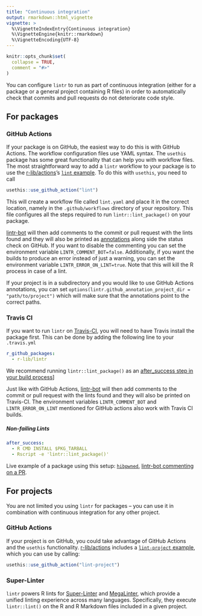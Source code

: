 ```yaml
---
title: "Continuous integration"
output: rmarkdown::html_vignette
vignette: >
  %\VignetteIndexEntry{Continuous integration}
  %\VignetteEngine{knitr::rmarkdown}
  %\VignetteEncoding{UTF-8}
---
```


```r
knitr::opts_chunk$set(
  collapse = TRUE,
  comment = "#>"
)
```

You can configure `lintr` to run as part of continuous integration (either for a package or a general project containing R files) in order to automatically check that commits and pull requests do not deteriorate code style.

## For packages

### GitHub Actions

If your package is on GitHub, the easiest way to do this is with GitHub Actions.
The workflow configuration files use YAML syntax.
The `usethis` package has some great functionality that can help you with workflow files.
The most straightforward way to add a `lintr` workflow to your package is to use the [r-lib/actions](https://github.com/r-lib/actions/)'s [`lint` example](https://github.com/r-lib/actions/tree/v2-branch/examples#lint-workflow).
To do this with `usethis`, you need to call

```r
usethis::use_github_action("lint")
```

This will create a workflow file called `lint.yaml` and place it in the correct location, namely in the `.github/workflows` directory of your repository.
This file configures all the steps required to run `lintr::lint_package()` on your package.

[lintr-bot](https://github.com/lintr-bot) will then add comments to the commit or pull request with the lints found and they will also be printed as
[annotations](https://docs.github.com/en/free-pro-team@latest/github/collaborating-with-issues-and-pull-requests/about-status-checks#types-of-status-checks-on-github)
along side the status check on GitHub.
If you want to disable the commenting you can set the environment variable `LINTR_COMMENT_BOT=false`.
Additionally, if you want the builds to produce an error instead of just a warning, you can set the environment variable `LINTR_ERROR_ON_LINT=true`.
Note that this will kill the R process in case of a lint.

If your project is in a subdirectory and you would like to use GitHub Actions annotations, you can set
`options(lintr.github_annotation_project_dir = "path/to/project")` which will make sure that the annotations point to the correct paths.

### Travis CI

If you want to run `lintr` on [Travis-CI](https://www.travis-ci.com/), you will need to have Travis install the package first.
This can be done by adding the following line to your `.travis.yml`

``` yaml
r_github_packages:
  - r-lib/lintr
```

We recommend running `lintr::lint_package()` as an [after_success step in your build process](#non-failing-lints)]

Just like with GitHub Actions, [lintr-bot](https://github.com/lintr-bot) will then add comments to the commit or pull request with the lints found and
they will also be printed on Travis-CI.
The environment variables `LINTR_COMMENT_BOT` and `LINTR_ERROR_ON_LINT` mentioned for GitHub actions also work with Travis CI builds.

##### Non-failing Lints {#non-failing-lints}

``` yaml
after_success:
  - R CMD INSTALL $PKG_TARBALL
  - Rscript -e 'lintr::lint_package()'
```

Live example of a package using this setup:
[`hibpwned`](https://github.com/jumpingrivers/HIBPwned/blob/master/.travis.yml),
[lintr-bot commenting on a PR](https://github.com/jumpingrivers/HIBPwned/pull/30).

## For projects

You are not limited you using `lintr` for packages -- you can use it in combination with continuous integration for any other project.

### GitHub Actions

If your project is on GitHub, you could take advantage of GitHub Actions and the `usethis` functionality.
[r-lib/actions](https://github.com/r-lib/actions/) includes a [`lint-project` example](https://github.com/r-lib/actions/tree/v2-branch/examples#lint-project-workflow), which you can use by calling:

``` r
usethis::use_github_action("lint-project")
```

### Super-Linter

`lintr` powers R lints for [Super-Linter](https://github.com/github/super-linter) and [MegaLinter](https://megalinter.io/latest/),
which provide a unified linting experience across many languages.
Specifically, they execute `lintr::lint()` on the R and R Markdown files included in a given project.

